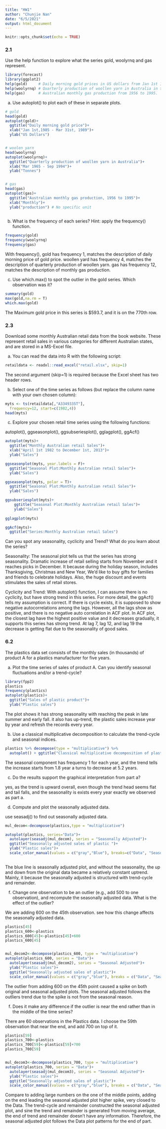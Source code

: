 ```yaml
---
title: "HW1"
author: "Chunjie Nan"
date: "6/5/2021"
output: html_document
---
```


```r
knitr::opts_chunk$set(echo = TRUE)
```

### 2.1
Use the help function to explore what the series gold, woolyrnq and gas represent.
```r
library(forecast)
library(ggplot2)
help(gold)     # Daily morning gold prices in US dollars from Jan 1st 1985 to Mar 31st 1989.
help(woolyrnq) # Quarterly production of woollen yarn in Australia in tonnes. Mar 1965 to Sep 1994.
help(gas)      # Australian monthly gas production from 1956 to 1995.

```

a. Use autoplot() to plot each of these in separate plots.
```r
# gold
head(gold)
autoplot(gold)+
  ggtitle("Daily morning gold price")+
  xlab("Jan 1st,1985 - Mar 31st, 1989")+
  ylab("US Dollars")


# woolen yarn
head(woolyrnq)
autoplot(woolyrnq)+
  ggtitle("Quarterly production of woollen yarn in Australia")+
  xlab("Mar 1965 - Sep 1994")+
  ylab("Tonnes")


# gas
head(gas)
autoplot(gas)+
  ggtitle("Australian monthly gas production, 1956 to 1995")+
  xlab("Monthly")+
  ylab("production") # No specific unit
  
```

b. What is the frequency of each series? Hint: apply the frequency() function.

```r
frequency(gold)
frequency(woolyrnq)
frequency(gas)

```
With frequency(),
gold has frequency 1, matches the description of daily morning price of gold price.
woollen yard has frequency 4, matches the description of quarterly production of woollen yarn.
gas has frequency 12, matches the description of monthly gas production.



c. Use which.max() to spot the outlier in the gold series. Which observation was it?

```r
summary(gold)
max(gold,na.rm = T)
which.max(gold)
```
The Maximum gold price in this series is $593.7, and it is on the 770th row.




### 2.3
Download some monthly Australian retail data from the book website. These represent retail sales in various categories for different Australian states, and are stored in a MS-Excel file.

a. You can read the data into R with the following script:

```r

retaildata <- readxl::read_excel("retail.xlsx", skip=1)
```
The second argument (skip=1) is required because the Excel sheet has two header rows.


b. Select one of the time series as follows (but replace the column name with your own chosen column):
```r
myts <- ts(retaildata[,"A3349335T"],
  frequency=12, start=c(1982,4))
head(myts)
```

c. Explore your chosen retail time series using the following functions:

autoplot(), ggseasonplot(), ggsubseriesplot(), gglagplot(), ggAcf()
```r
autoplot(myts)+
  ggtitle("Monthly Australian retail Sales")+
  xlab("April 1st 1982 to December 1st, 2013")+
  ylab("Sales")

ggseasonplot(myts, year.labels = F)+
  ggtitle("Seasonal Plot:Monthly Australian retail Sales")+
  ylab("Sales")

ggseasonplot(myts, polar = T)+
  ggtitle("Seasonal Plot:Monthly Australian retail Sales")+
  ylab("Sales")

ggsubseriesplot(myts)+
    ggtitle("Seasonal Plot:Monthly Australian retail Sales")+
    ylab("Sales")
  
gglagplot(myts)

ggAcf(myts)+
  ggtitle("Series:Monthly Australian retail Sales")
```

Can you spot any seasonality, cyclicity and Trend? What do you learn about the series?

Seasonality: The seasonal plot tells us that the series has strong seasonality. Dramatic increase of retail selling starts from November and it reaches picks in December. It because during the holiday season, includes Thanksgiving, Christmas and New Year, We'd like to buy gifts for families and friends to celebrate holidays. Also, the huge discount and events stimulates the sales of retail stores.

Cyclicity and Trend: With autoplot() function, I can assume there is no cyclicity, but have strong trend in this series. For more detail, the ggAcf() tells my assumption is correct. If there is cycle exists, it is supposed to show negative autocorrelations among the lags. However, all the lags show as positive, and there is no negative auto correlation in ACF plot. In ACF plot, the closest lag have the highest positive value and it decreases gradually, it supports this series has strong trend. At lag 7, lag 12, and lag 19 the decrease is getting flat due to the seasonality of good sales.




### 6.2
The plastics data set consists of the monthly sales (in thousands) of product A for a plastics manufacturer for five years.

a. Plot the time series of sales of product A. Can you identify seasonal fluctuations and/or a trend-cycle?

```r
library(fpp2)
plastics
frequency(plastics)
autoplot(plastics)+
  ggtitle("Sales of plastic product")+
  ylab("Plastic sales")

```

The plot shows it has strong seasonality with reaching the peak in late summer and early fall.
it also has up-trend, the plastic sales increase year by year and refresh the records every year.


b. Use a classical multiplicative decomposition to calculate the trend-cycle and seasonal indices.

```r
plastics %>% decompose(type = "multiplicative") %>%
  autoplot() + ggtitle("Classical multiplicative decomposition of plastic")


```
The seasonal component has frequency 1 for each year, and the trend tells the increase starts from 1.8 year a
turns to decrease at 5.2 years.


c. Do the results support the graphical interpretation from part a?

yes, as the trend is upward overall, even though the trend head seems flat and tail falls, and the seasonality is exists every year exactly we observed as part a.

d. Compute and plot the seasonally adjusted data.

use seasadj() to find out seasonally adjusted data. 
```r
mul_decom<-decompose(plastics,type = "multiplicative")

autoplot(plastics, series="Data")+
  autolayer(seasadj(mul_decom), series = "Seasonally Adjusted")+
  ggtitle("Seasonally adjusted sales of plastic ")+
  ylab("Plastic sales")+
  scale_color_manual(values = c("gray","Blue"), breaks=c("Data", "Seasonally Adjusted"))
  
```
The blue line is seasonally adjusted plot, and without the seasonality, the up and down from the original data became a relatively constant uptrend. Mainly, it because the seasonally adjusted is structured with trend-cycle and remainder.


f. Change one observation to be an outlier (e.g., add 500 to one observation), and recompute the seasonally adjusted data. What is the effect of the outlier?

We are adding 600 on the 45th observation. see how this change affects the seasonally adjusted data.

```r
plastics[45]
plastics_600<-plastics
plastics_600[45]<-plastics[45]+600
plastics_600[45]


mul_decom2<-decompose(plastics_600, type = "multiplicative")
autoplot(plastics_600, series = "Data")+
  autolayer(seasadj(mul_decom2), series = "Seasonal Adjusted")+
  ylab("Plastic sales")+
  ggtitle("Seasonally adjusted sales of plastic")+
  scale_color_manual(values = c("gray","blue"), breaks = c("Data", "Seasonal Adjusted"))

```
The outlier from adding 600 on the 45th point caused a spike on both original and seasonal adjusted plots. The seasonal adjusted follows the outliers trend due to the spike is not from the seasonal reason.



f. Does it make any difference if the outlier is near the end rather than in the middle of the time series?


There are 60 observations in the Plastics data. I choose the 59th observation that near the end, and add 700 on top of it. 

```r
plastics[59]
plastics_700<-plastics
plastics_700[59]<-plastics[59]+700
plastics_700[59]


mul_decom3<-decompose(plastics_700, type = "multiplicative")
autoplot(plastics_700, series = "Data")+
  autolayer(seasadj(mul_decom3), series = "Seasonal Adjusted")+
  ylab("Plastic sales")+
  ggtitle("Seasonally adjusted sales of plastic")+
  scale_color_manual(values = c("gray","blue"), breaks = c("Data", "Seasonal Adjusted"))


```

Compare to adding large numbers on the one of the middle points, adding on the end leading the seasonal adjusted plot higher spike, very closed to the Data. The trend-cycle and remainder constructed the seasonal adjusted plot, and sine the trend and remainder is generated from moving average, the end of trend and remainder doesn't have any information. Therefore, the seasonal adjusted plot follows the Data plot patterns for the end of part.
